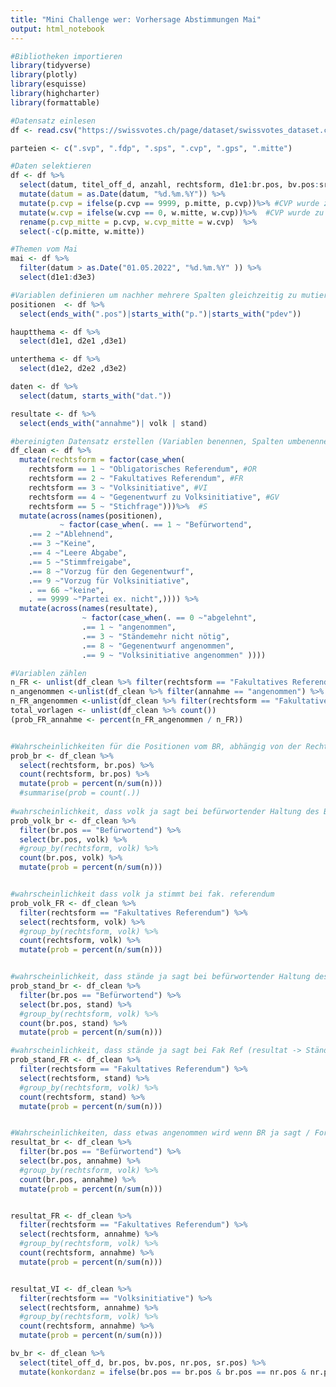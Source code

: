 ```yaml
---
title: "Mini Challenge wer: Vorhersage Abstimmungen Mai"
output: html_notebook
---
```


```r
#Bibliotheken importieren
library(tidyverse)
library(plotly)
library(esquisse)
library(highcharter)
library(formattable)

```


```r
#Datensatz einlesen
df <- read.csv("https://swissvotes.ch/page/dataset/swissvotes_dataset.csv", header=TRUE, sep=";", na = c("NA", "."))
```

```r
parteien <- c(".svp", ".fdp", ".sps", ".cvp", ".gps", ".mitte")

#Daten selektieren
df <- df %>%
  select(datum, titel_off_d, anzahl, rechtsform, d1e1:br.pos, bv.pos:srnein, unter.quorum, unter_g, unter_u, ends_with(parteien), ja.lager:neutral.summe, volk:ktjaproz) %>%
  mutate(datum = as.Date(datum, "%d.%m.%Y")) %>% 
  mutate(p.cvp = ifelse(p.cvp == 9999, p.mitte, p.cvp))%>% #CVP wurde zu Mitte -> fehlende Daten cvp durch Daten der Mitte ergänzt
  mutate(w.cvp = ifelse(w.cvp == 0, w.mitte, w.cvp))%>%  #CVP wurde zu Mitte -> fehlende Daten cvp durch Daten der Mitte ergänzt
  rename(p.cvp_mitte = p.cvp, w.cvp_mitte = w.cvp)  %>% 
  select(-c(p.mitte, w.mitte))

#Themen vom Mai 
mai <- df %>%
  filter(datum > as.Date("01.05.2022", "%d.%m.%Y" )) %>%
  select(d1e1:d3e3)


```


```r
#Variablen definieren um nachher mehrere Spalten gleichzeitig zu mutieren
positionen  <- df %>%
  select(ends_with(".pos")|starts_with("p.")|starts_with("pdev")) 

hauptthema <- df %>%
  select(d1e1, d2e1 ,d3e1)

unterthema <- df %>%
  select(d1e2, d2e2 ,d3e2)

daten <- df %>%
  select(datum, starts_with("dat."))

resultate <- df %>%
  select(ends_with("annahme")| volk | stand)

#bereinigten Datensatz erstellen (Variablen benennen, Spalten umbenennen)
df_clean <- df %>%
  mutate(rechtsform = factor(case_when(
    rechtsform == 1 ~ "Obligatorisches Referendum", #OR
    rechtsform == 2 ~ "Fakultatives Referendum", #FR
    rechtsform == 3 ~ "Volksinitiative", #VI
    rechtsform == 4 ~ "Gegenentwurf zu Volksinitiative", #GV
    rechtsform == 5 ~ "Stichfrage")))%>%  #S
  mutate(across(names(positionen), 
           ~ factor(case_when(. == 1 ~ "Befürwortend",
    .== 2 ~"Ablehnend",
    .== 3 ~"Keine",
    .== 4 ~"Leere Abgabe",
    .== 5 ~"Stimmfreigabe",
    .== 8 ~"Vorzug für den Gegenentwurf",
    .== 9 ~"Vorzug für Volksinitiative",
    . == 66 ~"keine",
    . == 9999 ~"Partei ex. nicht",)))) %>%
  mutate(across(names(resultate), 
                ~ factor(case_when(. == 0 ~"abgelehnt", 
                .== 1 ~ "angenommen", 
                .== 3 ~ "Ständemehr nicht nötig", 
                .== 8 ~ "Gegenentwurf angenommen", 
                .== 9 ~ "Volksinitiative angenommen" )))) 
```





```r

#Variablen zählen
n_FR <- unlist(df_clean %>% filter(rechtsform == "Fakultatives Referendum") %>% count())
n_angenommen <-unlist(df_clean %>% filter(annahme == "angenommen") %>% count()) 
n_FR_angenommen <-unlist(df_clean %>% filter(rechtsform == "Fakultatives Referendum", annahme == "angenommen") %>% count())
total_vorlagen <- unlist(df_clean %>% count()) 
(prob_FR_annahme <- percent(n_FR_angenommen / n_FR))


#Wahrscheinlichkeiten für die Positionen vom BR, abhängig von der Rechtsform
prob_br <- df_clean %>% 
  select(rechtsform, br.pos) %>% 
  count(rechtsform, br.pos) %>%
  mutate(prob = percent(n/sum(n)))
  #summarise(prob = count(.))
  
#wahrscheinlichkeit, dass volk ja sagt bei befürwortender Haltung des BR 
prob_volk_br <- df_clean %>% 
  filter(br.pos == "Befürwortend") %>% 
  select(br.pos, volk) %>% 
  #group_by(rechtsform, volk) %>% 
  count(br.pos, volk) %>% 
  mutate(prob = percent(n/sum(n)))


#wahrscheinlichkeit dass volk ja stimmt bei fak. referendum
prob_volk_FR <- df_clean %>% 
  filter(rechtsform == "Fakultatives Referendum") %>% 
  select(rechtsform, volk) %>% 
  #group_by(rechtsform, volk) %>% 
  count(rechtsform, volk) %>% 
  mutate(prob = percent(n/sum(n)))


#wahrscheinlichkeit, dass stände ja sagt bei befürwortender Haltung des BR 
prob_stand_br <- df_clean %>% 
  filter(br.pos == "Befürwortend") %>% 
  select(br.pos, stand) %>% 
  #group_by(rechtsform, volk) %>% 
  count(br.pos, stand) %>% 
  mutate(prob = percent(n/sum(n)))

#wahrscheinlichkeit, dass stände ja sagt bei Fak Ref (resultat -> Ständemehr nicht nötig)
prob_stand_FR <- df_clean %>% 
  filter(rechtsform == "Fakultatives Referendum") %>% 
  select(rechtsform, stand) %>% 
  #group_by(rechtsform, volk) %>% 
  count(rechtsform, stand) %>% 
  mutate(prob = percent(n/sum(n)))


#Wahrscheinlichkeiten, dass etwas angenommen wird wenn BR ja sagt / Form = Fak. Ref / Form = Volksinitiative
resultat_br <- df_clean %>% 
  filter(br.pos == "Befürwortend") %>% 
  select(br.pos, annahme) %>% 
  #group_by(rechtsform, volk) %>% 
  count(br.pos, annahme) %>% 
  mutate(prob = percent(n/sum(n)))


resultat_FR <- df_clean %>% 
  filter(rechtsform == "Fakultatives Referendum") %>% 
  select(rechtsform, annahme) %>% 
  #group_by(rechtsform, volk) %>% 
  count(rechtsform, annahme) %>% 
  mutate(prob = percent(n/sum(n)))


resultat_VI <- df_clean %>% 
  filter(rechtsform == "Volksinitiative") %>% 
  select(rechtsform, annahme) %>% 
  #group_by(rechtsform, volk) %>% 
  count(rechtsform, annahme) %>% 
  mutate(prob = percent(n/sum(n)))

bv_br <- df_clean %>% 
  select(titel_off_d, br.pos, bv.pos, nr.pos, sr.pos) %>% 
  mutate(konkordanz = ifelse(br.pos == br.pos & br.pos == nr.pos & nr.pos == sr.pos, "ja", "nein")) 

```



